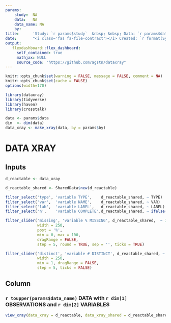 ```yaml
---
params:
    study:  NA
    data:   NA
    data_name: NA
    by: 
title:      'Study: `r params$study`  &nbsp; &nbsp; Data: `r params$data_name`' 
date:       "<i class='fas fa-file-contract'></i> Created: `r format(Sys.time(),format='%A %d %b %Y  %I:%M %p %Z')`"
output: 
   flexdashboard::flex_dashboard: 
     self_contained: true
     mathjax: NULL
     source_code: "https://github.com/agstn/dataxray" 
---
```


```{=html}
<style collection="text/css">

.main-container {
max-width:    1200px;
margin-left:  auto;
margin-right: auto;}

.rt-search{
align-self: baseline;
width: 400px;
margin-bottom: 0px;
}

svg.main-svg{
overflow:visible !important;
}
</style>
```


```r
knitr::opts_chunk$set(warning = FALSE, message = FALSE, comment = NA)
knitr::opts_chunk$set(cache = FALSE)
options(width=170)
```

```r
library(dataxray)
library(tidyverse)
library(haven)
library(crosstalk)
```

```r
data <- params$data
dim  <- dim(data)
data_xray <- make_xray(data, by = params$by)
```

# DATA XRAY {#main}

Inputs {.sidebar data-width=300}
-------------------------------------

```r
d_reactable <- data_xray   

d_reactable_shared <- SharedData$new(d_reactable)

filter_select('type', 'variable TYPE',    d_reactable_shared, ~ TYPE)
filter_select('var',  'variable NAME',    d_reactable_shared, ~ VAR)
filter_select('lab',  'variable LABEL',   d_reactable_shared, ~ LABEL)
filter_select('n',    'variable COMPLETE',d_reactable_shared, ~ ifelse(n == dim[1], 'YES', 'NO'))

filter_slider('missing', 'variable % MISSING', d_reactable_shared,  ~ 100*(missing/dim[1]),
              width = 250,
              post = '%',
              min = 0, max = 100,
              dragRange = FALSE,
              step = 5, round = TRUE, sep = '', ticks = TRUE)

filter_slider('distinct', 'variable # DISTINCT', d_reactable_shared, ~ distinct,
              width = 250,
              min = 1, dragRange = FALSE,
              step = 5, ticks = FALSE)
```


Column
-------------------------------------
### <i class='fas fa-th'></i> **`r toupper(params$data_name)`** DATA with **`r dim[1]`** OBSERVATIONS and **`r dim[2]`** VARIABLES  

```r
view_xray(data_xray = d_reactable, data_xray_shared = d_reactable_shared, by = params$by)
```
